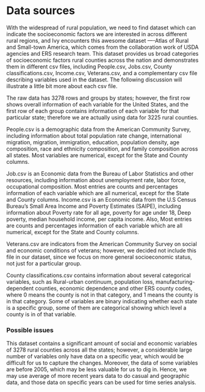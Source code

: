 # Data sources

With the widespread of rural population, we need to find dataset which can indicate the socioeconomic factors we are interested in across different rural regions, and Ivy encounters this awesome dataset ----Atlas of Rural and Small-town America, which comes from the collaboration work of USDA agencies and ERS research team. This dataset provides us broad categories of socioeconomic factors rural counties across the nation and demonstrates them in different csv files, including People.csv, Jobs.csv, County classifications.csv, Income.csv, Veterans.csv, and a complementary csv file describing variables used in the dataset. The following discussion will illustrate a little bit more about each csv file.\

The raw data has 3278 rows and groups by states; however, the first row shows overall information of each variable for the United States, and the first row of each group contains information of each variable for that particular state; therefore we are actually using data for 3225 rural counties.\

People.csv is a demographic data from the American Community Survey, including information about total population rate change, international migration, migration, immigration, education, population density, age composition, race and ethnicity composition, and family composition across all states. Most variables are numerical, except for the State and County columns.\

Job.csv is an Economic data from the Bureau of Labor Statistics and other resources, including information about unemployment rate, labor force, occupational composition. Most entries are counts and percentages information of each variable which are all numerical, except for the State and County columns.
Income.csv is an Economic data from the U.S Census Bureau’s Small Area Income and Poverty Estimates (SAIPE), including information about Poverty rate for all age, poverty for age under 18, Deep poverty, median household income, per capita income. Also, Most entries are counts and percentages information of each variable which are all numerical, except for the State and County columns.\

Veterans.csv are indicators from the American Community Survey on social and economic conditions of veterans; however, we decided not include this file in our dataset, since we focus on more general socioeconomic status, not just for a particular group.\

County classifications.csv contains information about several categorical variables, such as Rural-urban continuum, population loss, manufacturing-dependent counties, economic dependence and other ERS county codes, where 0 means the county is not in that category, and 1 means the county is in that category. Some of variables are binary indicating whether each state is a specific group, some of them are categorical showing which level a county is in of that variable.\

### Possible issues
This dataset contains a significant amount of social and economic variables of 3278 rural counties across all the states; however, a considerable large number of variables only have data on a specific year, which would be difficult for us to capture the changes. Moreover, the data of some variables are before 2005, which may be less valuable for us to dig in. Hence, we may use average of more recent years data to do casual and geographic data, and those data on specific years can be used for time series analysis.\

